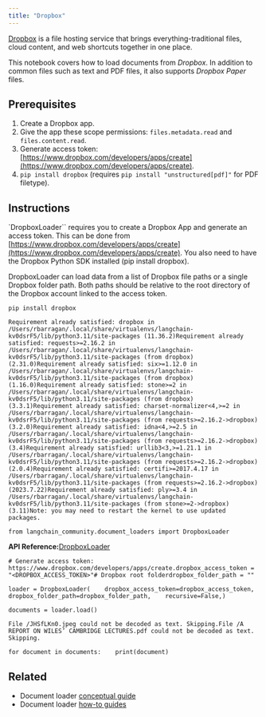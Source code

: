 ```yaml
---
title: "Dropbox"
---
```


[Dropbox](https://en.wikipedia.org/wiki/Dropbox) is a file hosting service that brings everything-traditional files, cloud content, and web shortcuts together in one place.

This notebook covers how to load documents from *Dropbox*. In addition to common files such as text and PDF files, it also supports *Dropbox Paper* files.

## Prerequisites

1. Create a Dropbox app.
2. Give the app these scope permissions: `files.metadata.read` and `files.content.read`.
3. Generate access token: [https://www.dropbox.com/developers/apps/create](https://www.dropbox.com/developers/apps/create).
4. `pip install dropbox` (requires `pip install "unstructured[pdf]"` for PDF filetype).

## Instructions

\`DropboxLoader\`\` requires you to create a Dropbox App and generate an access token. This can be done from [https://www.dropbox.com/developers/apps/create](https://www.dropbox.com/developers/apps/create). You also need to have the Dropbox Python SDK installed (pip install dropbox).

DropboxLoader can load data from a list of Dropbox file paths or a single Dropbox folder path. Both paths should be relative to the root directory of the Dropbox account linked to the access token.

```
pip install dropbox
```

```
Requirement already satisfied: dropbox in /Users/rbarragan/.local/share/virtualenvs/langchain-kv0dsrF5/lib/python3.11/site-packages (11.36.2)Requirement already satisfied: requests>=2.16.2 in /Users/rbarragan/.local/share/virtualenvs/langchain-kv0dsrF5/lib/python3.11/site-packages (from dropbox) (2.31.0)Requirement already satisfied: six>=1.12.0 in /Users/rbarragan/.local/share/virtualenvs/langchain-kv0dsrF5/lib/python3.11/site-packages (from dropbox) (1.16.0)Requirement already satisfied: stone>=2 in /Users/rbarragan/.local/share/virtualenvs/langchain-kv0dsrF5/lib/python3.11/site-packages (from dropbox) (3.3.1)Requirement already satisfied: charset-normalizer<4,>=2 in /Users/rbarragan/.local/share/virtualenvs/langchain-kv0dsrF5/lib/python3.11/site-packages (from requests>=2.16.2->dropbox) (3.2.0)Requirement already satisfied: idna<4,>=2.5 in /Users/rbarragan/.local/share/virtualenvs/langchain-kv0dsrF5/lib/python3.11/site-packages (from requests>=2.16.2->dropbox) (3.4)Requirement already satisfied: urllib3<3,>=1.21.1 in /Users/rbarragan/.local/share/virtualenvs/langchain-kv0dsrF5/lib/python3.11/site-packages (from requests>=2.16.2->dropbox) (2.0.4)Requirement already satisfied: certifi>=2017.4.17 in /Users/rbarragan/.local/share/virtualenvs/langchain-kv0dsrF5/lib/python3.11/site-packages (from requests>=2.16.2->dropbox) (2023.7.22)Requirement already satisfied: ply>=3.4 in /Users/rbarragan/.local/share/virtualenvs/langchain-kv0dsrF5/lib/python3.11/site-packages (from stone>=2->dropbox) (3.11)Note: you may need to restart the kernel to use updated packages.
```

```
from langchain_community.document_loaders import DropboxLoader
```

**API Reference:**[DropboxLoader](https://python.langchain.com/api_reference/community/document_loaders/langchain_community.document_loaders.dropbox.DropboxLoader.html)

```
# Generate access token: https://www.dropbox.com/developers/apps/create.dropbox_access_token = "<DROPBOX_ACCESS_TOKEN>"# Dropbox root folderdropbox_folder_path = ""
```

```
loader = DropboxLoader(    dropbox_access_token=dropbox_access_token,    dropbox_folder_path=dropbox_folder_path,    recursive=False,)
```

```
documents = loader.load()
```

```
File /JHSfLKn0.jpeg could not be decoded as text. Skipping.File /A REPORT ON WILES’ CAMBRIDGE LECTURES.pdf could not be decoded as text. Skipping.
```

```
for document in documents:    print(document)
```

## Related

* Document loader [conceptual guide](/oss/concepts/document_loaders)
* Document loader [how-to guides](/oss/how_to/#document-loaders)
